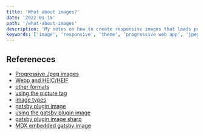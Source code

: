 ```yaml
---
title: 'What about images?'
date: '2022-01-15'
path: '/what-about-images'
description: 'My notes on how to create responsive images that loads progressively '
keywords: ['image', 'responsive', 'theme', 'progressive web app', 'jpeg', 'svg']
---
```


## Refereneces

- [Progressive Jpeg images](https://www.liquidweb.com/kb/what-is-a-progressive-jpeg/)
- [Webp and HEIC/HEIF](https://www.freecodecamp.org/news/best-image-format-for-web-in-2019-jpeg-webp-heic-avif-41ba0c1b2789/)
- [other formats](https://www.creativebloq.com/web-design/new-image-formats-51514971)
- [using the picture tag](https://developer.mozilla.org/en-US/docs/Web/HTML/Element/picture)
- [image types](https://developer.mozilla.org/en-US/docs/Web/Media/Formats/Image_types)
- [gatsby plugin image](https://www.gatsbyjs.com/docs/reference/built-in-components/gatsby-plugin-image/)
- [using the gatsby plugin image](https://www.gatsbyjs.com/docs/how-to/images-and-media/using-gatsby-plugin-image/)
- [gatsby plugin image sharp](https://www.gatsbyjs.com/plugins/gatsby-plugin-sharp/)
- [MDX embedded gatsby image](https://www.gatsbyjs.com/blog/mdx-embedded-gatsby-image/)

